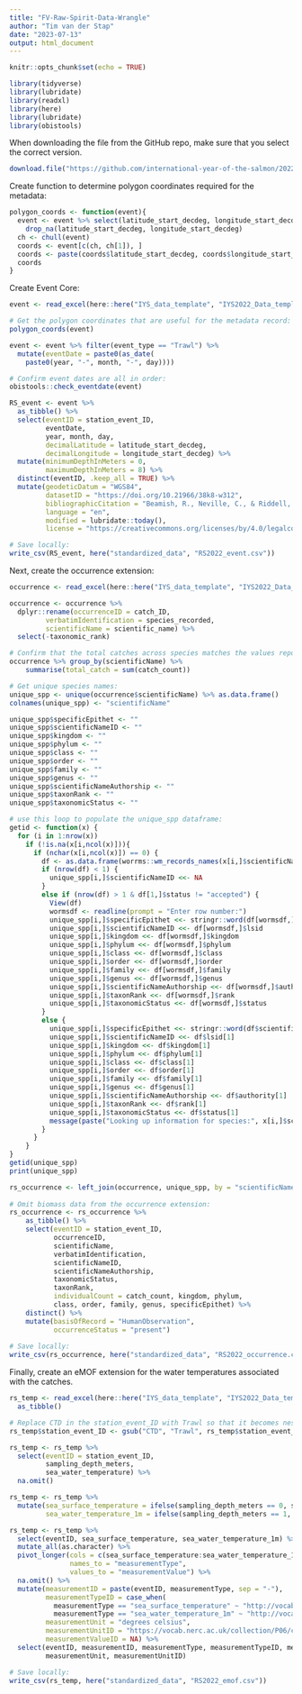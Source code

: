 ```yaml
---
title: "FV-Raw-Spirit-Data-Wrangle"
author: "Tim van der Stap"
date: "2023-07-13"
output: html_document
---
```


```r
knitr::opts_chunk$set(echo = TRUE)

library(tidyverse)
library(lubridate)
library(readxl)
library(here)
library(lubridate)
library(obistools)

```

When downloading the file from the GitHub repo, make sure that you select the correct version.

```r
download.file("https://github.com/international-year-of-the-salmon/2022-raw-spirit-data-template/blob/main/original_data/IYS2022_Data_template_RS.xlsx", here::here("IYS_data_template", "IYS2022_Data_template_RS.xlsx"), quiet = TRUE, mode = "wb")

```

Create function to determine polygon coordinates required for the metadata:

```r

polygon_coords <- function(event){
  event <- event %>% select(latitude_start_decdeg, longitude_start_decdeg) %>% 
    drop_na(latitude_start_decdeg, longitude_start_decdeg) 
  ch <- chull(event)
  coords <- event[c(ch, ch[1]), ]
  coords <- paste(coords$latitude_start_decdeg, coords$longitude_start_decdeg, sep = ",", collapse = " ")
  coords
}

```

Create Event Core:

```r

event <- read_excel(here::here("IYS_data_template", "IYS2022_Data_template_RS.xlsx"), sheet = "4. SAMPLING EVENT INFO")

# Get the polygon coordinates that are useful for the metadata record:
polygon_coords(event)

event <- event %>% filter(event_type == "Trawl") %>%
  mutate(eventDate = paste0(as_date(
    paste0(year, "-", month, "-", day))))

# Confirm event dates are all in order:
obistools::check_eventdate(event)

RS_event <- event %>%
  as_tibble() %>%
  select(eventID = station_event_ID,
         eventDate,
         year, month, day,
         decimalLatitude = latitude_start_decdeg,
         decimalLongitude = longitude_start_decdeg) %>%
  mutate(minimumDepthInMeters = 0,
         maximumDepthInMeters = 8) %>%
  distinct(eventID, .keep_all = TRUE) %>%
  mutate(geodeticDatum = "WGS84",
         datasetID = "https://doi.org/10.21966/38k8-w312",
         bibliographicCitation = "Beamish, R., Neville, C., & Riddell, B. (2023). Catch data from the F/V Raw Spirit during the 2022 International Year of the Salmon Pan-Pacific Winter High Seas Expedition (1st ed.) [Data set]. North Pacific Anadromous Fish Commission. https://doi.org/10.21966/38k8-w312",
         language = "en",
         modified = lubridate::today(),
         license = "https://creativecommons.org/licenses/by/4.0/legalcode")

# Save locally:
write_csv(RS_event, here("standardized_data", "RS2022_event.csv"))
```

Next, create the occurrence extension:

```r
occurrence <- read_excel(here::here("IYS_data_template", "IYS2022_Data_template_RS.xlsx"), sheet = "5. CATCH FINAL INFO")

occurrence <- occurrence %>%
  dplyr::rename(occurrenceID = catch_ID,
         verbatimIdentification = species_recorded,
         scientificName = scientific_name) %>%
  select(-taxonomic_rank)

# Confirm that the total catches across species matches the values reported in the paper.
occurrence %>% group_by(scientificName) %>%
    summarise(total_catch = sum(catch_count))

# Get unique species names:
unique_spp <- unique(occurrence$scientificName) %>% as.data.frame()
colnames(unique_spp) <- "scientificName"

unique_spp$specificEpithet <- ""
unique_spp$scientificNameID <- ""
unique_spp$kingdom <- ""
unique_spp$phylum <- ""
unique_spp$class <- ""
unique_spp$order <- ""
unique_spp$family <- ""
unique_spp$genus <- ""
unique_spp$scientificNameAuthorship <- ""
unique_spp$taxonRank <- ""
unique_spp$taxonomicStatus <- ""

# use this loop to populate the unique_spp dataframe:
getid <- function(x) {
  for (i in 1:nrow(x)) 
    if (!is.na(x[i,ncol(x)])){
      if (nchar(x[i,ncol(x)]) == 0) {
        df <- as.data.frame(worrms::wm_records_names(x[i,]$scientificName, fuzzy = TRUE, marine_only = FALSE))
        if (nrow(df) < 1) {
          unique_spp[i,]$scientificNameID <<- NA
        }
        else if (nrow(df) > 1 & df[1,]$status != "accepted") {
          View(df)
          wormsdf <- readline(prompt = "Enter row number:")
          unique_spp[i,]$specificEpithet <<- stringr::word(df[wormsdf,]$scientificname, 2)
          unique_spp[i,]$scientificNameID <<- df[wormsdf,]$lsid
          unique_spp[i,]$kingdom <<- df[wormsdf,]$kingdom
          unique_spp[i,]$phylum <<- df[wormsdf,]$phylum
          unique_spp[i,]$class <<- df[wormsdf,]$class
          unique_spp[i,]$order <<- df[wormsdf,]$order
          unique_spp[i,]$family <<- df[wormsdf,]$family
          unique_spp[i,]$genus <<- df[wormsdf,]$genus
          unique_spp[i,]$scientificNameAuthorship <<- df[wormsdf,]$authority
          unique_spp[i,]$taxonRank <<- df[wormsdf,]$rank
          unique_spp[i,]$taxonomicStatus <<- df[wormsdf,]$status
        }
        else {
          unique_spp[i,]$specificEpithet <<- stringr::word(df$scientificname[1], 2)
          unique_spp[i,]$scientificNameID <<- df$lsid[1]
          unique_spp[i,]$kingdom <<- df$kingdom[1]
          unique_spp[i,]$phylum <<- df$phylum[1]
          unique_spp[i,]$class <<- df$class[1]
          unique_spp[i,]$order <<- df$order[1]
          unique_spp[i,]$family <<- df$family[1]
          unique_spp[i,]$genus <<- df$genus[1]
          unique_spp[i,]$scientificNameAuthorship <<- df$authority[1]
          unique_spp[i,]$taxonRank <<- df$rank[1]
          unique_spp[i,]$taxonomicStatus <<- df$status[1]
          message(paste("Looking up information for species:", x[i,]$scientificName))
        }
      }
    }
}
getid(unique_spp)
print(unique_spp)

rs_occurrence <- left_join(occurrence, unique_spp, by = "scientificName")
  
# Omit biomass data from the occurrence extension:
rs_occurrence <- rs_occurrence %>%
    as_tibble() %>%
    select(eventID = station_event_ID,
           occurrenceID,
           scientificName,
           verbatimIdentification,
           scientificNameID,
           scientificNameAuthorship,
           taxonomicStatus,
           taxonRank, 
           individualCount = catch_count, kingdom, phylum, 
           class, order, family, genus, specificEpithet) %>% 
    distinct() %>%
    mutate(basisOfRecord = "HumanObservation",
           occurrenceStatus = "present")
  
# Save locally:
write_csv(rs_occurrence, here("standardized_data", "RS2022_occurrence.csv"))

```

Finally, create an eMOF extension for the water temperatures associated with the catches.

```r

rs_temp <- read_excel(here::here("IYS_data_template", "IYS2022_Data_template_RS.xlsx"), sheet = "8. CTD INFO") %>%
  as_tibble()

# Replace CTD in the station_event_ID with Trawl so that it becomes nested under the correct eventID:
rs_temp$station_event_ID <- gsub("CTD", "Trawl", rs_temp$station_event_ID)

rs_temp <- rs_temp %>%
  select(eventID = station_event_ID,
         sampling_depth_meters,
         sea_water_temperature) %>%
  na.omit()

rs_temp <- rs_temp %>%
  mutate(sea_surface_temperature = ifelse(sampling_depth_meters == 0, sea_water_temperature, NA),
         sea_water_temperature_1m = ifelse(sampling_depth_meters == 1, sea_water_temperature, NA))

rs_temp <- rs_temp %>%
  select(eventID, sea_surface_temperature, sea_water_temperature_1m) %>%
  mutate_all(as.character) %>%
  pivot_longer(cols = c(sea_surface_temperature:sea_water_temperature_1m),
               names_to = "measurementType",
               values_to = "measurementValue") %>%
  na.omit() %>%
  mutate(measurementID = paste(eventID, measurementType, sep = "-"),
         measurementTypeID = case_when(
           measurementType == "sea_surface_temperature" ~ "http://vocab.nerc.ac.uk/collection/P07/current/CFSN0381/",
           measurementType == "sea_water_temperature_1m" ~ "http://vocab.nerc.ac.uk/collection/P01/current/TEMPST01/"),
         measurementUnit = "degrees celsius",
         measurementUnitID = "https://vocab.nerc.ac.uk/collection/P06/current/UPAA/",
         measurementValueID = NA) %>%
  select(eventID, measurementID, measurementType, measurementTypeID, measurementValue, measurementValueID,
         measurementUnit, measurementUnitID)

# Save locally:
write_csv(rs_temp, here("standardized_data", "RS2022_emof.csv"))

```


